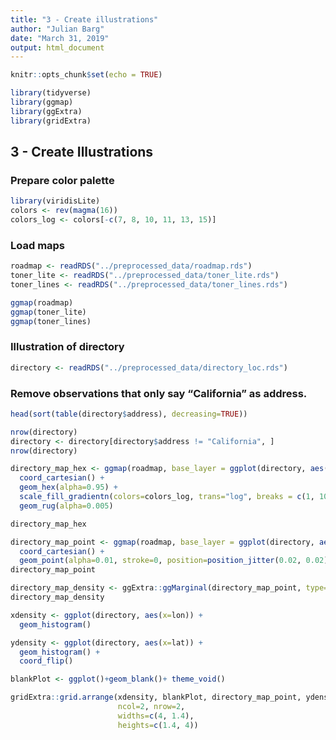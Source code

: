 ```yaml
---
title: "3 - Create illustrations"
author: "Julian Barg"
date: "March 31, 2019"
output: html_document
---
```


```r
knitr::opts_chunk$set(echo = TRUE)
```

```r
library(tidyverse)
library(ggmap)
library(ggExtra)
library(gridExtra)
```

## 3 - Create Illustrations

### Prepare color palette
```r
library(viridisLite)
colors <- rev(magma(16))
colors_log <- colors[-c(7, 8, 10, 11, 13, 15)]
```

### Load maps
```r
roadmap <- readRDS("../preprocessed_data/roadmap.rds")
toner_lite <- readRDS("../preprocessed_data/toner_lite.rds")
toner_lines <- readRDS("../preprocessed_data/toner_lines.rds")

ggmap(roadmap)
ggmap(toner_lite)
ggmap(toner_lines)
```

### Illustration of directory
```r
directory <- readRDS("../preprocessed_data/directory_loc.rds")
```

### Remove observations that only say "California" as address.
```r
head(sort(table(directory$address), decreasing=TRUE))
```

```r
nrow(directory)
directory <- directory[directory$address != "California", ]
nrow(directory)
```

```r
directory_map_hex <- ggmap(roadmap, base_layer = ggplot(directory, aes(lon, lat))) +
  coord_cartesian() +
  geom_hex(alpha=0.95) + 
  scale_fill_gradientn(colors=colors_log, trans="log", breaks = c(1, 10 , 100, 500, 1000, 4000)) + 
  geom_rug(alpha=0.005)

directory_map_hex
```

```r
directory_map_point <- ggmap(roadmap, base_layer = ggplot(directory, aes(lon, lat))) +
  coord_cartesian() +
  geom_point(alpha=0.01, stroke=0, position=position_jitter(0.02, 0.02))
directory_map_point
```

```r
directory_map_density <- ggExtra::ggMarginal(directory_map_point, type="histogram")
directory_map_density
```

```r
xdensity <- ggplot(directory, aes(x=lon)) +
  geom_histogram()

ydensity <- ggplot(directory, aes(x=lat)) +
  geom_histogram() + 
  coord_flip()

blankPlot <- ggplot()+geom_blank()+ theme_void()

gridExtra::grid.arrange(xdensity, blankPlot, directory_map_point, ydensity, 
                        ncol=2, nrow=2, 
                        widths=c(4, 1.4), 
                        heights=c(1.4, 4))
```



